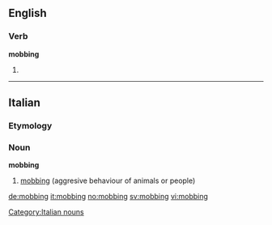 ==English==

===Verb===
'''mobbing'''

# {{present participle of|[[mob]]}}

----
==Italian==

===Etymology===
{{etyl|en|it}}

===Noun===
'''mobbing''' {{m|inv}}

# [[#English|mobbing]] (aggresive behaviour of animals or people)

[[Category:Italian nouns]]

[[de:mobbing]]
[[it:mobbing]]
[[no:mobbing]]
[[sv:mobbing]]
[[vi:mobbing]]